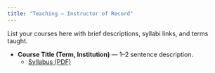 ```yaml
---
title: "Teaching — Instructor of Record"
---
```


List your courses here with brief descriptions, syllabi links, and terms taught.

- **Course Title (Term, Institution)** — 1–2 sentence description.  
  - [Syllabus (PDF)](assets/syllabi/course1.pdf)
